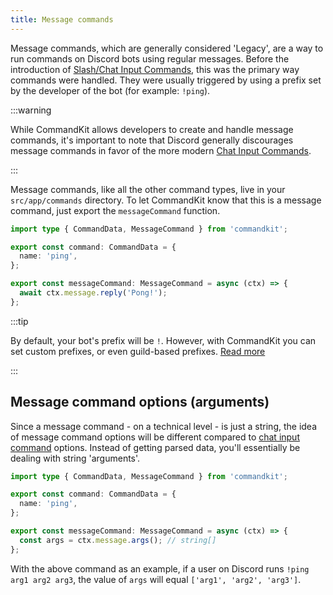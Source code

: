 ```yaml
---
title: Message commands
---
```


Message commands, which are generally considered 'Legacy', are a way
to run commands on Discord bots using regular messages. Before the
introduction of
[Slash/Chat Input Commands](./01-chat-input-commands.mdx), this was
the primary way commands were handled. They were usually triggered by
using a prefix set by the developer of the bot (for example: `!ping`).

:::warning

While CommandKit allows developers to create and handle message
commands, it's important to note that Discord generally discourages
message commands in favor of the more modern
[Chat Input Commands](./01-chat-input-commands.mdx).

:::

Message commands, like all the other command types, live in your
`src/app/commands` directory. To let CommandKit know that this is a
message command, just export the `messageCommand` function.

```ts title="src/app/commands/ping.ts"
import type { CommandData, MessageCommand } from 'commandkit';

export const command: CommandData = {
  name: 'ping',
};

export const messageCommand: MessageCommand = async (ctx) => {
  await ctx.message.reply('Pong!');
};
```

:::tip

By default, your bot's prefix will be `!`. However, with CommandKit
you can set custom prefixes, or even guild-based prefixes.
[Read more](./05-custom-message-commands-prefix.mdx)

:::

## Message command options (arguments)

Since a message command - on a technical level - is just a string, the
idea of message command options will be different compared to
[chat input command](./01-chat-input-commands.mdx) options. Instead of
getting parsed data, you'll essentially be dealing with string
'arguments'.

```ts title="src/app/commands/ping.ts"
import type { CommandData, MessageCommand } from 'commandkit';

export const command: CommandData = {
  name: 'ping',
};

export const messageCommand: MessageCommand = async (ctx) => {
  const args = ctx.message.args(); // string[]
};
```

With the above command as an example, if a user on Discord runs
`!ping arg1 arg2 arg3`, the value of `args` will equal
`['arg1', 'arg2', 'arg3']`.
